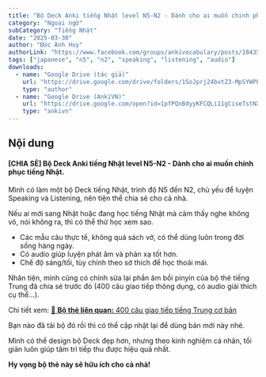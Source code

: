 ```yaml
---
title: "Bộ Deck Anki tiếng Nhật level N5-N2 - Dành cho ai muốn chinh phục tiếng Nhật"
category: "Ngoại ngữ"
subCategory: "Tiếng Nhật"
date: "2025-03-30"
author: "Đức Anh Huy"
authorLink: "https://www.facebook.com/groups/ankivocabulary/posts/1843550589737923/"
tags: ["japanese", "n5", "n2", "speaking", "listening", "audio"]
downloads:
  - name: "Google Drive (tác giả)"
    url: "https://drive.google.com/drive/folders/1SoJprj24bvtZ3-MpSYWPEl4C9ehtr0NS"
    type: "author"
  - name: "Google Drive (AnkiVN)"
    url: "https://drive.google.com/open?id=1pfPQnBdyyKFCQLi11gCiseTstNXQjtB2&usp=drive_fs"
    type: "ankivn"
---
```



<YouTubeEmbed videoId="LKajwLbaZzo" />

## Nội dung

#### [CHIA SẺ] Bộ Deck Anki tiếng Nhật level N5-N2 - Dành cho ai muốn chinh phục tiếng Nhật.

Mình có làm một bộ Deck tiếng Nhật, trình độ N5 đến N2, chủ yếu để luyện Speaking và Listening, nên tiện thể chia sẻ cho cả nhà.

Nếu ai mới sang Nhật hoặc đang học tiếng Nhật mà cảm thấy nghe không vô, nói không ra, thì có thể thử học xem sao.

- Các mẫu câu thực tế, không quá sách vở, có thể dùng luôn trong đời sống hàng ngày.
- Có audio giúp luyện phát âm và phản xạ tốt hơn.
- Chế độ sáng/tối, tùy chỉnh theo sở thích để học thoải mái.

Nhân tiện, mình cũng có chỉnh sửa lại phần âm bồi pinyin của bộ thẻ tiếng Trung đã chia sẻ trước đó (400 câu giao tiếp thông dụng, có audio giải thích cụ thể...).

Chi tiết xem: [🔗 **Bộ thẻ liên quan:** 400 câu giao tiếp tiếng Trung cơ bản](../400-cau-giao-tiep-tieng-trung-co-ban)

Bạn nào đã tải bộ đó rồi thì có thể cập nhật lại để dùng bản mới này nhé.

Mình có thể design bộ Deck đẹp hơn, nhưng theo kinh nghiệm cá nhân, tối giản luôn giúp tâm trí tiếp thu được hiệu quả nhất.

**Hy vọng bộ thẻ này sẽ hữu ích cho cả nhà!**